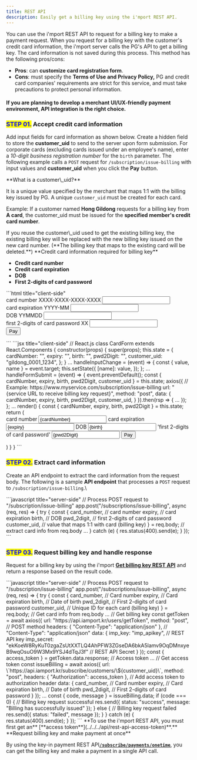 ```yaml
---
title: REST API
description: Easily get a billing key using the i'mport REST API.
---
```



You can use the i'mport REST API to request for a billing key to make a payment request. When you request for a billing key with the customer's credit card information, the i'mport server calls the PG's API to get a billing key. The card information is not saved during this process. This method has the following pros/cons:

- **Pros**: can **customize card registration form**.
- **Cons**: must specify the **Terms of Use and Privacy Policy,** PG and credit card companies' requirements are strict for this service, and must take precautions to protect personal information.

#### If you are planning to develop a merchant UI/UX-friendly payment environment, API integration is the right choice.

### <mark style="color:blue;">**STEP 01.**</mark> Accept credit card information

Add input fields for card information as shown below. Create a hidden field to store the **customer_uid** to send to the server upon form submission. For corporate cards (excluding cards issued under an employee's name), enter a _10-digit business registration number_ for the `birth` parameter. The following example calls a `POST` request for `/subscription/issue-billing` with input values and **customer_uid** when you click the **Pay** button.

<Hint style="info">
**What is a customer\_uid?**

It is a unique value specified by the merchant that maps 1:1 with the billing key issued by PG. A unique `customer_uid` must be created for each card.

Example: If a customer named **Hong Gildong** requests for a billing key from **A card**, the customer_uid must be issued for the **specified member's credit card number**.

</Hint>

<Hint style="danger">
If you reuse the customer\_uid used to get the existing billing key, the existing billing key will be replaced with the new billing key issued on the new card number. (**The billing key that maps to the existing card will be deleted.**)

</Hint>

<Hint style="info">
**Credit card information required for billing key**

- **Credit card number**
- **Credit card expiration**
- **DOB**
- **First 2-digits of card password**

</Hint>

<Tabs>
<Tab title="HTML">
```html title="client-side"
<form action="{service URL to receive billing key request}", method="post">
  <!--Example: https://www.myservice.com/subscription/issue-billing-->
    <div>
        <label for="card_number">card number XXXX-XXXX-XXXX-XXXX</label>
        <input id="card_number" type="text" name="card_number">
    </div>
    <div>
        <label for="expiry">card expiration YYYY-MM</label>
        <input id="expiry" type="text" name="expiry">
    </div>
    <div>
        <label for="birth">DOB YYMMDD</label>
        <input id="birth" type="text" name="birth">
    </div>
    <div>
        <label for="pwd_2digit">first 2-digits of card password XX</label>
        <input id="pwd_2digit" type="text" name="pwd_2digit">
    </div>
    <input hidden type="text" value="gildong_0001_1234" name="customer_uid">
    <input type="submit" value="Pay">
  </form>
```

</Tab>

<Tab title="React.js">
```jsx title="client-side"
// React.js
  class CardForm extends React.Components {
    constructor(props) {
      super(props);
      this.state = {
        cardNumber: "",
        expiry: "",
        birth: "",
        pwd2Digit: "",
        customer_uid: "gildong_0001_1234",
      };
    }
    ...
    handleInputChange = (event) => {
      const { value, name } = event.target;
      this.setState({
        [name]: value,
      });
    };
    ...
    handleFormSubmit = (event) => {
      event.preventDefault();
      const { cardNumber, expiry, birth, pwd2Digit, customer_uid } = this.state;
      axios({
        // Example: https://www.myservice.com/subscription/issue-billing
        url: "{service URL to receive billing key request}", 
        method: "post",
        data: {
          cardNumber,
          expiry,
          birth,
          pwd2Digit,
          customer_uid,
        }
      }).then(rsp => {
        ...
      });
    };
    ...
    render() {
      const { cardNumber, expiry, birth, pwd2Digit } = this.state;
      return (
        <form onSubmit={this.handleFormSubmit}>
          <label>
            card number
            <input type="text" name="cardNumber" value={cardNumber} onChange={this.handleInputChange} />
          </label>
          <label>
            card expiration
            <input type="text" name="expiry" value={expiry} onChange={this.handleInputChange} />
          </label>
          <label>
            DOB
            <input type="text" name="birth" value={birth} onChange={this.handleInputChange} />
          </label>
          <label>
            'first 2-digits of card password'
            <input type="text" name="pwd2Digit" value={pwd2Digit} onChange={this.handleInputChange} />
          </label>
          <input type="submit" value="Pay" />
        </form>
      )
    }
  }
```

</Tab>
</Tabs>

<Codepen user="chaiport" slug="mdpWYqg" />

### <mark style="color:blue;">**STEP 02.**</mark> Extract card information

Create an API endpoint to extract the card information from the request body. The following is a sample **API endpoint** that processes a `POST` request to `/subscription/issue-billing`.\

<Tabs>
<Tab title="Node.js">
```javascript title="server-side"
// Process POST request to "/subscription/issue-billing"
  app.post("/subscriptions/issue-billing", async (req, res) => {
    try {
      const {
        card_number, // card number
        expiry, // card expiration
        birth, // DOB
        pwd_2digit, // first 2-digits of card password
        customer_uid, // value that maps 1:1 with card (billing key)
      } = req.body; // extract card info from req.body
      ...
    } catch (e) {
      res.status(400).send(e);
    }
  });
```

</Tab>
</Tabs>

### <mark style="color:blue;">**STEP 03.**</mark> Request billing key and handle response

Request for a billing key by using the i'mport [**Get billing key REST API**](../../../api/api/) and return a response based on the result code.

<Tabs>
<Tab title="Node.js">
```javascript title="server-side"
    // Process POST request to "/subscription/issue-billing"
    app.post("/subscriptions/issue-billing", async (req, res) => {
      try {
        const {
          card_number, // Card number
          expiry, // Card expiration
          birth, // Date of birth
          pwd_2digit, // First 2-digits of card password
          customer_uid, // Unique ID for each card (billing key)
        } = req.body; // Get card info from req.body
        ...
        // Get billing key
        const getToken = await axios({
          url: "https://api.iamport.kr/users/getToken",
          method: "post", // POST method
          headers: { "Content-Type": "application/json" }, // "Content-Type": "application/json"
          data: {
            imp_key: "imp_apikey", // REST API key
            imp_secret: "ekKoeW8RyKuT0zgaZsUtXXTLQ4AhPFW3ZGseDA6bkA5lamv9OqDMnxyeB9wqOsuO9W3Mx9YSJ4dTqJ3f" // REST API Secret
          }
        });
        const { access_token } = getToken.data.response; // Access token
        ...
        // Get access token
        const issueBilling = await axios({
          url: \`https://api.iamport.kr/subscribe/customers/\${customer_uid}\`,
          method: "post",
          headers: { "Authorization": access_token }, // Add access token to authorization header
          data: {
            card_number, // Card number
            expiry, // Card expiration
            birth, // Date of birth
            pwd_2digit, // First 2-digits of card password
          }
        });
        ...
        const { code, message } = issueBilling.data;
        if (code === 0) { // Billing key request successful
          res.send({ status: "success", message: "Billing has successfully issued" });
        } else { // Billing key request failed
          res.send({ status: "failed", message });
        }
      } catch (e) {
        res.status(400).send(e);
      }
    });
```

</Tab>
</Tabs>

<Hint style="success">
**To use the i'mport REST API, you must first get an** [**access token**](../../../api/rest-api-access-token)**.**

</Hint>

<Hint style="info">
**Request billing key and make payment at once**

By using the key-in payment REST API[**`/subscribe/payments/onetime`**](../../../api/api/), you can get the billing key and make a payment in a single API call.

</Hint>
